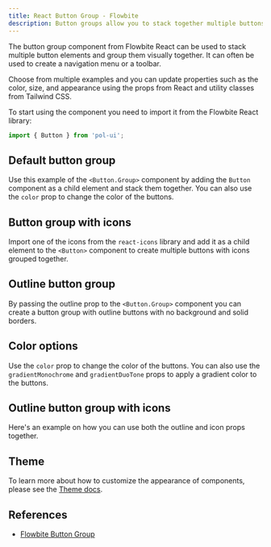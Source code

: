 ```yaml
---
title: React Button Group - Flowbite
description: Button groups allow you to stack together multiple buttons in a single line horizontally based on multiple styles and sizes using React and Tailwind CSS
---
```


The button group component from Flowbite React can be used to stack multiple button elements and group them visually together. It can often be used to create a navigation menu or a toolbar.

Choose from multiple examples and you can update properties such as the color, size, and appearance using the props from React and utility classes from Tailwind CSS.

To start using the component you need to import it from the Flowbite React library:

```jsx
import { Button } from 'pol-ui';
```

## Default button group

Use this example of the `<Button.Group>` component by adding the `Button` component as a child element and stack them together. You can also use the `color` prop to change the color of the buttons.

<Example name="buttonGroup.root" />

## Button group with icons

Import one of the icons from the `react-icons` library and add it as a child element to the `<Button>` component to create multiple buttons with icons grouped together.

<Example name="buttonGroup.withIcons" />

## Outline button group

By passing the outline prop to the `<Button.Group>` component you can create a button group with outline buttons with no background and solid borders.

<Example name="buttonGroup.outline" />

## Color options

Use the `color` prop to change the color of the buttons. You can also use the `gradientMonochrome` and `gradientDuoTone` props to apply a gradient color to the buttons.

<Example name="buttonGroup.colorOptions" />

## Outline button group with icons

Here's an example on how you can use both the outline and icon props together.

<Example name="buttonGroup.outlineWithIcons" />

## Theme

To learn more about how to customize the appearance of components, please see the [Theme docs](/docs/customize/theme).

<Theme name="buttonGroup" />

## References

- [Flowbite Button Group](https://flowbite.com/docs/components/button-group/)

